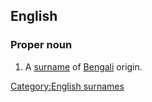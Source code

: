 ==English==
===Proper noun===
{{en-proper noun}}
# A [[surname]] of [[Bengali]] origin.

[[Category:English surnames]]